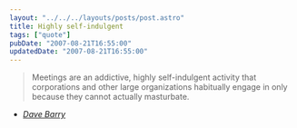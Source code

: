 ```yaml
---
layout: "../../../layouts/posts/post.astro"
title: Highly self-indulgent
tags: ["quote"]
pubDate: "2007-08-21T16:55:00"
updatedDate: "2007-08-21T16:55:00"
---
```


> Meetings are an addictive, highly self-indulgent activity that corporations and other large organizations habitually engage in only because they cannot actually masturbate.

- <cite>[Dave Barry](http://www.quotedb.com/quotes/773)</cite>
